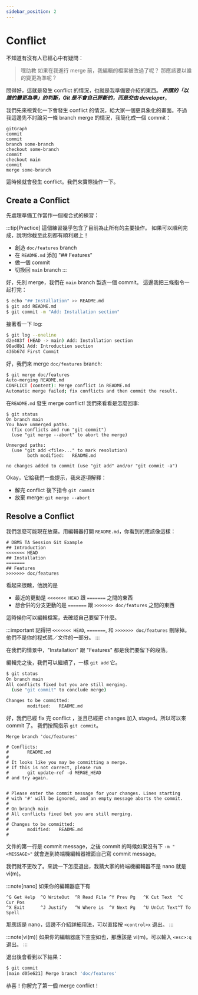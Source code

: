 ```yaml
---
sidebar_position: 2
---
```


# Conflict

不知道有沒有人已經心中有疑問：

> 嘿助教
> 如果在我進行 merge 前，我編輯的檔案被改過了呢？
> 那應該要以誰的變更為準呢？

問得好，這就是發生 conflict 的情況，也就是我準備要介紹的東西。
_**所謂的「以誰的變更為準」的判斷，Git 是不會自己評斷的，而是交由 developer**_。

我們先來視覺化一下會發生 conflict 的情況，給大家一個更具象化的畫面。不過我這邊先不討論另一條 branch merge 的情況，我簡化成一個 commit：

```mermaid
gitGraph
commit
commit
branch some-branch
checkout some-branch
commit
checkout main
commit
merge some-branch
```

這時候就會發生 conflict。我們來實際操作一下。

## Create a Conflict

先處理準備工作當作一個複合式的練習：

:::tip[Practice]
這個練習幾乎包含了目前為止所有的主要操作。
如果可以順利完成，說明你截至此刻都有順利跟上！

- 創造 `doc/features` branch
- 在 `README.md` 添加 "## Features"
- 做一個 commit
- 切換回 `main` branch
  :::

好，先別 merge，我們在 `main` branch 製造一個 commit。
這邊我把三條指令一起打完：

```bash
$ echo "## Installation" >> README.md
$ git add README.md
$ git commit -m "Add: Installation section"
```

接著看一下 log:

```bash
$ git log --oneline
d2e483f (HEAD -> main) Add: Installation section
98ad8b1 Add: Introduction section
436b67d First Commit
```

好，我們來 merge `doc/features` branch:

```bash
$ git merge doc/features
Auto-merging README.md
CONFLICT (content): Merge conflict in README.md
Automatic merge failed; fix conflicts and then commit the result.
```

在`README.md` 發生 merge conflict!
我們來看看是怎麼回事:

```shell
$ git status
On branch main
You have unmerged paths.
  (fix conflicts and run "git commit")
  (use "git merge --abort" to abort the merge)

Unmerged paths:
  (use "git add <file>..." to mark resolution)
        both modified:   README.md

no changes added to commit (use "git add" and/or "git commit -a")
```

Okay，它給我們一些提示，我來逐項解釋：

- 解完 conflict 後下指令 `git commit`
- 放棄 merge: `git merge --abort`

## Resolve a Conflict

我們怎麼可能現在放棄。用編輯器打開 `README.md`，你看到的應該像這樣：

```
# DBMS TA Session Git Example
## Introduction
<<<<<<< HEAD
## Installation
=======
## Features
>>>>>>> doc/features
```

看起來很醜，他說的是

- 最近的更動是 `<<<<<<< HEAD` 跟 `=======` 之間的東西
- 想合併的分支更動的是 `=======` 跟 `>>>>>>> doc/features` 之間的東西

這時候你可以編輯檔案，去確認自己要留下什麼。

:::important
記得把 `<<<<<<< HEAD`, `=======`, 和 `>>>>>>> doc/features` 刪除掉。
他們不是你的程式碼／文件的一部分。
:::

在我們的情景中，"Installation" 跟 "Features" 都是我們要留下的段落。

編輯完之後，我們可以繼續了，一樣 `git add` 它。

```bash
$ git status
On branch main
All conflicts fixed but you are still merging.
  (use "git commit" to conclude merge)

Changes to be committed:
        modified:   README.md
```

好，我們已經 fix 完 conflict ，並且已經把 changes 加入 staged。所以可以來 commit 了。
我們按照指示 `git commit`。

```=
Merge branch 'doc/features'

# Conflicts:
#       README.md
#
# It looks like you may be committing a merge.
# If this is not correct, please run
#       git update-ref -d MERGE_HEAD
# and try again.


# Please enter the commit message for your changes. Lines starting
# with '#' will be ignored, and an empty message aborts the commit.
#
# On branch main
# All conflicts fixed but you are still merging.
#
# Changes to be committed:
#       modified:   README.md
#
```

文件的第一行是 commit message，之後 commit 的時候如果沒有下 `-m "<MESSAGE>"` 就會進到終端機編輯器裡面自己寫 commit message。

我們就不更改了。來說一下怎麼退出，我猜大家的終端機編輯器不是 nano 就是 vi(m)。

:::note[nano]
如果你的編輯器底下有

```
^G Get Help  ^O WriteOut  ^R Read File ^Y Prev Pg   ^K Cut Text  ^C Cur Pos
^X Exit      ^J Justify   ^W Where is  ^V Next Pg   ^U UnCut Text^T To Spell
```

那應該是 nano，這邊不介紹詳細用法，可以直接按 `<control>x` 退出。
:::

:::note[vi(m)]
如果你的編輯器底下空空如也，那應該是 vi(m)。可以輸入 `<esc>:q` 退出。
:::

退出後會看到以下結果：

```bash
$ git commit
[main d05e621] Merge branch 'doc/features'
```

恭喜！你解完了第一個 merge conflict！
